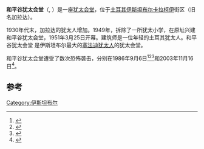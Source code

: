 {{Infobox religious building
|building_name= 和平谷犹太会堂
|image=Neve Şalom, Istanbul.jpg
|image_size=275px
|location=Büyük Hendek Caddesi 61, [[土耳其|土耳其]][[伊斯坦布尔|伊斯坦布尔]]
|consecration_year=1951
|website=[http://www.nevesalom.org/ Neve Shalom Synagogue Official Website]
|capacity=2,000
}}
'''和平谷犹太会堂'''（{{lang-tr|Neve Şalom Sinagogu}}, {{lang-he|בית הכנסת נווה שלום}}）是一座[[犹太会堂|犹太会堂]]，位于[[土耳其|土耳其]][[伊斯坦布尔|伊斯坦布尔]][[卡拉柯伊|卡拉柯伊]]街区（旧名加拉达）。

1930年代末，加拉达的犹太人增加。1949年，拆除了一所犹太小学，在原址兴建和平谷犹太会堂，1951年3月25日开幕。建筑师是一位年轻的土耳其犹太人。和平谷犹太会堂 是伊斯坦布尔最大的[[塞法迪犹太人|塞法迪犹太人]]的犹太会堂。

和平谷犹太会堂遭受了数次恐怖袭击，分别在1986年9月6日<ref name="nytimes">{{cite news | url=http://www.nytimes.com/2003/11/16/world/20-in-istanbul-die-in-bombings-at-synagogues.html | work=The New York Times | title=20 in Istanbul Die in Bombings At Synagogues | first1=Sebnem | last1=Arsu | first2=Dexter | last2=Filkins | date=November 16, 2003 | accessdate=May 20, 2010 | archive-date=2016-03-05 | archive-url=https://web.archive.org/web/20160305002533/http://www.nytimes.com/2003/11/16/world/20-in-istanbul-die-in-bombings-at-synagogues.html | dead-url=no }}</ref><ref>{{cite news | url=http://www.independent.co.uk/news/world/middle-east/mystery-surrounds-suicide-of-abu-nidal-once-a-ruthless-killer-and-face-of-terror-640464.html | work=The Independent | location=London | title=Mystery surrounds 'suicide' of Abu Nidal, once a ruthless killer and face of terror | first=Phil | last=Reeves | date=August 20, 2002 | accessdate=May 20, 2010 | archive-date=2011-09-23 | archive-url=https://web.archive.org/web/20110923161027/http://www.independent.co.uk/news/world/middle-east/mystery-surrounds-suicide-of-abu-nidal-once-a-ruthless-killer-and-face-of-terror-640464.html | dead-url=yes }}</ref><ref name="foxnews">{{cite news | url=http://www.foxnews.com/story/0,2933,103157,00.html | work=Fox News | title=Bombings at Istanbul Synagogues Kill 23 | date=November 16, 2003 | access-date=2015-01-17 | archive-url=https://web.archive.org/web/20100605043547/http://www.foxnews.com/story/0%2C2933%2C103157%2C00.html | archive-date=2010-06-05 | dead-url=yes }}</ref>和2003年11月16日<ref>{{cite web|url= http://webarsiv.hurriyet.com.tr/2003/11/15/372004.asp|title= Neve Şalom'a ilk saldırı değil (Not the first attack on Neve Shalom)|accessdate= 2008-04-17|date= 2003-11-15|publisher= Hürriyet daily website|language= tr|archive-date= 2012-05-02|archive-url= https://www.webcitation.org/67MrPvXUY?url=http://webarsiv.hurriyet.com.tr/2003/11/15/372004.asp|dead-url= no}}</ref>。

==参考==
{{reflist}}
{{coord|41|01|36.1|N|28|58|20.7|E|region:TR_type:landmark|display=title}}

[[Category:伊斯坦布尔|Category:伊斯坦布尔]]